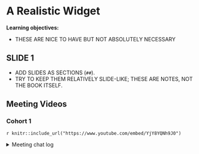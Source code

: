 # A Realistic Widget

**Learning objectives:**

- THESE ARE NICE TO HAVE BUT NOT ABSOLUTELY NECESSARY

## SLIDE 1

- ADD SLIDES AS SECTIONS (`##`).
- TRY TO KEEP THEM RELATIVELY SLIDE-LIKE; THESE ARE NOTES, NOT THE BOOK ITSELF.

## Meeting Videos

### Cohort 1

`r knitr::include_url("https://www.youtube.com/embed/YjY8YQNh9J0")`

<details>
<summary> Meeting chat log </summary>

```
00:09:23	russ:	Hi everyone
00:11:57	russ:	Apologies for my pronunciation
00:20:13	russ:	https://www.npmjs.com/package/peity?activeTab=dependencies
00:25:18	Arthur Shaw:	Following on what Russ said, the peity library on npm shows no dependencies, but the use basic usage example uses jQuery. At the risk of being lawyerly, perhaps the library doesn't depend on jQuery, but using it may require (or most easily be done via) jQuery. npm link: https://www.npmjs.com/package/peity
01:03:30	russ:	https://github.com/JohnCoene/javascript-for-r/blob/master/code/peity/R/peity.R
01:10:14	russ:	https://github.com/ramnathv/htmlwidgets/blob/7b9c1ea3d9fbf4736d84f1fd1178fce0af29f8e3/R/htmlwidgets.R#L257
```

</details>
